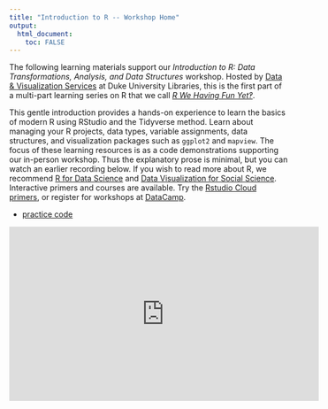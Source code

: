 ```yaml
---
title: "Introduction to R -- Workshop Home"
output: 
  html_document:
    toc: FALSE
---
```


The following learning materials support our *Introduction to R: Data Transformations, Analysis, and Data Structures* workshop.  Hosted by [Data & Visualization Services](http://library.duke.edu/) at Duke University Libraries, this is the first part of a multi-part learning series on R that we call [*R We Having Fun Yet‽*](https://rfun.library.duke.edu).  

This gentle introduction provides a hands-on experience to learn the basics of modern R using RStudio and the Tidyverse method.  Learn about managing your R projects, data types, variable assignments, data structures, and visualization packages such as `ggplot2` and `mapview`.  The focus of these learning resources is as a code demonstrations supporting our in-person workshop.  Thus the explanatory prose is minimal, but you can watch an earlier recording below.  If you wish to read more about R, we recommend [R for Data Science](http://r4ds.had.co.nz/) and [Data Visualization for Social Science](http://socviz.co/).  Interactive primers and courses are available.  Try the [Rstudio Cloud primers](https://rstudio.cloud/learn/primers), or register for workshops at [DataCamp](https://www.datacamp.com/). 

- [practice code](https://github.com/libjohn/intro2r-2019spring)

<div class = "picture1">
<iframe width="560" height="315" src="https://www.youtube.com/embed/NtfHcNlwSEY" frameborder="0" allow="accelerometer; autoplay; encrypted-media; gyroscope; picture-in-picture" allowfullscreen></iframe>
</div>


